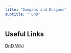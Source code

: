 ```yaml
---
title: "Dungens and Dragons"
subtitle: " DnD"
---
```


## Useful Links 

[DnD Wiki](http://dnd5e.wikidot.com/)